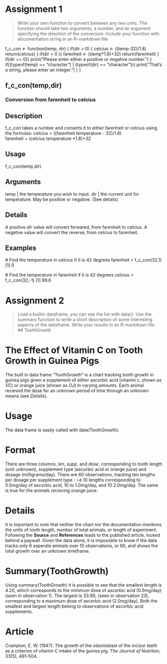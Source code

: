 # Assignment 1 
> Write your own function to convert between any two units. The function should take two arguments, a number, and an argument specifying the direction of the conversion. Include your function with documentation string in an R-markdown file

f_c_con <- function(temp, dir) {
  if(dir > 0) {
    celcius <- ((temp-32)/1.8)
    return(celcius)
  }
  if(dir < 0 ){
    farenheit <- ((temp*1.8)+32)
    return(farenheit)
  }
  if(dir == 0){
    print("Please enter either a positive or negative number.")
  }
  if((typeof(temp) == "character") | (typeof(dir) == "character")){
    print("That's a string, please enter an integer.")
  }
}

## f_c_con(temp,dir)

### Conversion from farenheit to celcius

## Description

f_c_con takes a number and converts it to either farenheit or celcius using the formulas: 
celcius = ((farenheit temperature - 32)/1.8)  
farenheit = (celcius temperature \*1.8)+32

## Usage

f_c_con(temp,dir)

## Arguments

temp | the temperature you wish to input. 
dir | the current unit for temperature. May be positive or negative. (See details)

## Details
A positive _dir_ value will convert forwared, from farenheit to celcius. A negative value will convert the reverse, from celcius to farenheit.

## Examples
\# Find the temperature in celcius if it is 42 degrees farenheit
> f_c_con(32,1)
  [1] 0
  
\# Find the temperature in farenheit if it is 42 degrees celcius
> f_c_con(32,-1)
  [1] 89.6


# Assignment 2
> Load a builtin dataframe, you can see the list with data(). Use the summary function to write a short description of some interesting aspects of the dataframe. Write your results in an R-markdown file.
## ToothGrowth

# The Effect of Vitamin C on Tooth Growth in Guinea Pigs

The built in data frame "ToothGrowth" is a chart tracking tooth growth in guinea pigs given a supplement of either ascorbic acid (vitamin c, shown as *VC*) or orange juice (shown as *OJ*) in varying amounts. Each animal recieved the dose for an unknown period of time through an unknown means (see *Details*).

# Usage

The data frame is easily called with data(ToothGrowth).

# Format

There are three columns, *len*, *supp*, and *dose*, corresponding to tooth length (unit unknown), supplement type (ascorbic acid or orange juice) and dosage (milligrams/day). There are 60 observations, tracking ten lengths per dosage per supplement type - i.e 10 lengths corresponding to 0.5mg/day of ascorbic acid, 10 to 1.0mg/day, and 10 2.0mg/day. The same is true for the animals recieving orange juice.

# Details

It is important to note that neither the chart nor the documentation mentions the units of tooth length, number of total animals, or length of experiment. Following the **Source** and **References** leads to the published article, locked behind a paywall. Given the data alone, it is impossible to know if the data tracks only 6 seperate animals over 10 observations, or 60, and shows the total growth over an unknown timeframe. 

# Summary(ToothGrowth)

Using summary(ToothGrowth) it is possible to see that the smallest length is 4.20, which corresponds to the minimum dose of ascorbic acid (0.5mg/day) (seen in observation 1). The largest is 33.90, (seen in observation 23),  corresponding to a maximum dose of ascorbic acid (2.0mg/day). Both the smallest and largest length belong to observations of ascorbic acid supplements.

# Article

Crampton, E. W. (1947). The growth of the odontoblast of the incisor teeth as a criterion of vitamin C intake of the guinea pig. *The Journal of Nutrition*, 33(5), 491–504.
